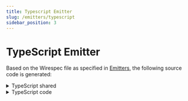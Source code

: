 ```yaml
---
title: Typescript Emitter
slug: /emitters/typescript
sidebar_position: 3
---
```



# TypeScript Emitter

Based on the Wirespec file as specified in [Emitters](./#examples), the following source code is generated:
<details>
    <summary>TypeScript shared</summary>
    <WirespecShared emitter={Emitters.TYPESCRIPT}/>
</details>

<details>
    <summary>TypeScript code</summary>
    <WirespecCompile emitter={Emitters.TYPESCRIPT}/>
</details>




